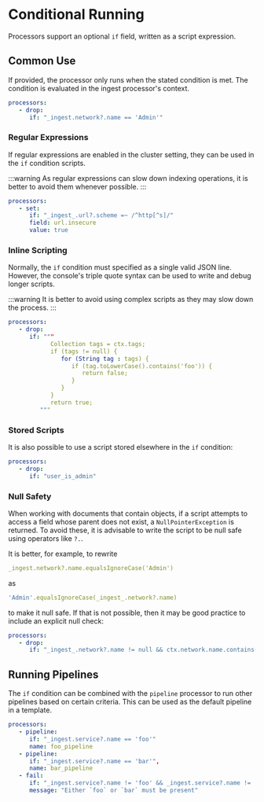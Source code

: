 # Conditional Running

Processors support an optional `if` field, written as a script expression.

## Common Use

If provided, the processor only runs when the stated condition is met. The condition is evaluated in the ingest processor's context.

```yaml
processors:
   - drop:
      if: "_ingest.network?.name == 'Admin'"
```

### Regular Expressions

If regular expressions are enabled in the cluster setting, they can be used in the `if` condition scripts.

:::warning
As regular expressions can slow down indexing operations, it is better to avoid them whenever possible.
:::

```yaml
processors:
   - set:
      if: "_ingest_.url?.scheme =~ /^http[^s]/"
      field: url.insecure
      value: true
```

### Inline Scripting

Normally, the `if` condition must specified as a single valid JSON line. However, the console's triple quote syntax can be used to write and debug longer scripts.

:::warning
It is better to avoid using complex scripts as they may slow down the process.
:::

```yaml
processors:
   - drop:
      if: """
            Collection tags = ctx.tags;
            if (tags != null) {
               for (String tag : tags) {
                  if (tag.toLowerCase().contains('foo')) {
                     return false;
                  }
               }
            }
            return true;
         """
```

### Stored Scripts

It is also possible to use a script stored elsewhere in the `if` condition:

```yaml
processors:
   - drop:
      if: "user_is_admin"
```

### Null Safety

When working with documents that contain objects, if a script attempts to access a field whose parent does not exist, a `NullPointerException` is returned. To avoid these, it is advisable to write the script to be null safe using operators like `?.`.

It is better, for example, to rewrite

```yaml
_ingest.network?.name.equalsIgnoreCase('Admin')
```
as

```yaml
'Admin'.equalsIgnoreCase(_ingest_.network?.name)
```

to make it null safe. If that is not possible, then it may be good practice to include an explicit null check:

```yaml
processors:
   - drop:
      if: "_ingest_.network?.name != null && ctx.network.name.contains('Admin')"
```

## Running Pipelines

The `if` condition can be combined with the `pipeline` processor to run other pipelines based on certain criteria. This can be used as the default pipeline in a template.

```yaml
processors:
   - pipeline:
      if: "_ingest.service?.name == 'foo'"
      name: foo_pipeline
   - pipeline:
      if: "_ingest.service?.name == 'bar'",
      name: bar_pipeline
   - fail:
      if: "_ingest.service?.name != 'foo' && _ingest.service?.name != 'bar'"
      message: "Either `foo` or `bar` must be present"
```

